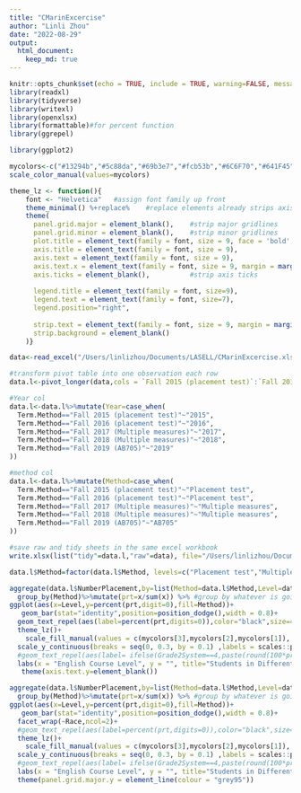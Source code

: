 ```yaml
---
title: "CMarinExcercise"
author: "Linli Zhou"
date: "2022-08-29"
output: 
  html_document:
    keep_md: true
---
```



```r
knitr::opts_chunk$set(echo = TRUE, include = TRUE, warning=FALSE, message=FALSE, fig.align = "center") #display code along with its results
library(readxl)
library(tidyverse)
library(writexl)
library(openxlsx)
library(formattable)#for percent function
library(ggrepel)
```

```r
library(ggplot2)

mycolors<-c("#13294b","#5c88da","#69b3e7","#fcb53b","#6C6F70","#641F45")
scale_color_manual(values=mycolors)

theme_lz <- function(){ 
    font <- "Helvetica"   #assign font family up front
    theme_minimal() %+replace%    #replace elements already strips axis lines, 
    theme(
      panel.grid.major = element_blank(),    #strip major gridlines
      panel.grid.minor = element_blank(),    #strip minor gridlines
      plot.title = element_text(family = font, size = 9, face = 'bold',hjust = 0.5, vjust = 2),
      axis.title = element_text(family = font, size = 9), 
      axis.text = element_text(family = font, size = 9), 
      axis.text.x = element_text(family = font, size = 9, margin = margin(t=5,b=10)),
      axis.ticks = element_blank(),          #strip axis ticks
      
      legend.title = element_text(family = font, size=9),
      legend.text = element_text(family = font, size=7),
      legend.position="right",
      
      strip.text = element_text(family = font, size = 9, margin = margin(t=5,b=10)),#move up is + 1
      strip.background = element_blank()
    )}
```

```r
data<-read_excel("/Users/linlizhou/Documents/LASELL/CMarinExcercise.xlsx",sheet = "raw")
```

```r
#transform pivot table into one observation each row
data.l<-pivot_longer(data,cols = `Fall 2015 (placement test)`:`Fall 2019 (AB705)`,names_to = "Term.Method",values_to = "NumberPlacement")
```

```r
#Year col
data.l<-data.l%>%mutate(Year=case_when(
  Term.Method=="Fall 2015 (placement test)"~"2015",
  Term.Method=="Fall 2016 (placement test)"~"2016",
  Term.Method=="Fall 2017 (Multiple measures)"~"2017",
  Term.Method=="Fall 2018 (Multiple measures)"~"2018",
  Term.Method=="Fall 2019 (AB705)"~"2019"
))

#method col
data.l<-data.l%>%mutate(Method=case_when(
  Term.Method=="Fall 2015 (placement test)"~"Placement test",
  Term.Method=="Fall 2016 (placement test)"~"Placement test",
  Term.Method=="Fall 2017 (Multiple measures)"~"Multiple measures",
  Term.Method=="Fall 2018 (Multiple measures)"~"Multiple measures",
  Term.Method=="Fall 2019 (AB705)"~"AB705"
))

#save raw and tidy sheets in the same excel workbook
write.xlsx(list("tidy"=data.l,"raw"=data), file="/Users/linlizhou/Documents/LASELL/CMarinExcercise.xlsx")
```

```r
data.l$Method=factor(data.l$Method, levels=c("Placement test","Multiple measures","AB705"),labels=c("Placement Test (2015/16)","Multiple Measures (2017/18)","AB705 (2019)")) #recode the levels  
```


```r
aggregate(data.l$NumberPlacement,by=list(Method=data.l$Method,Level=data.l$Course),FUN="sum")%>%#aggragated table with all vars needed
  group_by(Method)%>%mutate(prt=x/sum(x)) %>% #group by whatever is going to be the larger groups (adds up to 100%)
ggplot(aes(x=Level,y=percent(prt,digit=0),fill=Method))+
   geom_bar(stat="identity",position=position_dodge(),width = 0.8)+
  geom_text_repel(aes(label=percent(prt,digits=0)),color="black",size=4,position = position_dodge(width = 1),vjust=.9)+# hjust = 1.5 positions them inside the end of the bars. An hjust of 0.5 and a vjust of 0.5 center the box on the reference point. hjust=0, the left edge;;; For vertical, less is up and more is down
  theme_lz()+
    scale_fill_manual(values = c(mycolors[3],mycolors[2],mycolors[1]), name="Placement Methods")+#change legend color, lable, and title
  scale_y_continuous(breaks = seq(0, 0.3, by = 0.1) ,labels = scales::percent)+#present y axis label as percentage
  #geom_text_repel(aes(label= ifelse(Grade2System==4,paste(round(100*prt, 0), "%", sep=""),"")),size=3)+
  labs(x = "English Course Level", y = "", title="Students in Different English Courses by Placement Methods")+
   theme(axis.text.y=element_blank())
```




```r
aggregate(data.l$NumberPlacement,by=list(Method=data.l$Method,Level=data.l$Course, Race=data.l$Race),FUN="sum")%>%#aggragated table with all vars needed
  group_by(Method)%>%mutate(prt=x/sum(x)) %>% #group by whatever is going to be the larger groups (adds up to 100%)
ggplot(aes(x=Level,y=percent(prt,digit=0),fill=Method))+
   geom_bar(stat="identity",position=position_dodge(),width = 0.8)+
  facet_wrap(~Race,ncol=2)+
  #geom_text_repel(aes(label=percent(prt,digits=0)),color="black",size=4,position = position_dodge(width = 1),vjust=.9)+# hjust = 1.5 positions them inside the end of the bars. An hjust of 0.5 and a vjust of 0.5 center the box on the reference point. hjust=0, the left edge;;; For vertical, less is up and more is down
  theme_lz()+
    scale_fill_manual(values = c(mycolors[3],mycolors[2],mycolors[1]), name="Placement Methods")+#change legend color, lable, and title
  scale_y_continuous(breaks = seq(0, 0.3, by = 0.1) ,labels = scales::percent)+#present y axis label as percentage
  #geom_text_repel(aes(label= ifelse(Grade2System==4,paste(round(100*prt, 0), "%", sep=""),"")),size=3)+
  labs(x = "English Course Level", y = "", title="Students in Different English Courses by Placement Methods for Different Racial Groups")+
  theme(panel.grid.major.y = element_line(colour = "grey95"))
```

